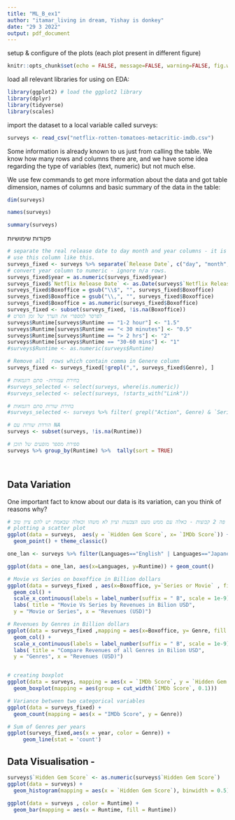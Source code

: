 ```yaml
---
title: "ML_B_ex1"
author: "itamar_living in dream, Yishay is donkey"
date: "29 3 2022"
output: pdf_document
---
```



setup & configure of the plots (each plot present in different figure)
```r
knitr::opts_chunk$set(echo = FALSE, message=FALSE, warning=FALSE, fig.width=8, fig.height=3)
```


load all relevant libraries for using on EDA:
```r
library(ggplot2) # load the ggplot2 library
library(dplyr)
library(tidyverse)
library(scales)
```

import the dataset to a local variable called surveys:
```r
surveys <- read_csv("netflix-rotten-tomatoes-metacritic-imdb.csv")
```

Some information is already known to us just from calling the table. We know how many rows and columns there are, and we have some idea regarding the type of variables (text, numeric) but not much else.

We use few commands to get more information about the data and got table dimension, names of columns and basic summary of the data in the table:

```r
dim(surveys)

names(surveys)  

summary(surveys) 
```

פקודות שימושיות 
```r

# separate the real release date to day month and year columns - it is easier to
# use this column like this.
surveys_fixed <- surveys %>% separate(`Release Date`, c("day", "month", "year"), sep = " ", convert = TRUE)
# convert year column to numeric - ignore n/a rows.
surveys_fixed$year = as.numeric(surveys_fixed$year)
surveys_fixed$`Netflix Release Date` <- as.Date(surveys$`Netflix Release Date`)
surveys_fixed$Boxoffice = gsub("\\$", "", surveys_fixed$Boxoffice)
surveys_fixed$Boxoffice = gsub("\\,", "", surveys_fixed$Boxoffice)
surveys_fixed$Boxoffice = as.numeric(surveys_fixed$Boxoffice)
surveys_fixed <- subset(surveys_fixed, !is.na(Boxoffice))
# לפרסר למספרי את הערך של זמן הסרט
surveys$Runtime[surveys$Runtime == "1-2 hour"] <- "1.5"
surveys$Runtime[surveys$Runtime == "< 30 minutes"] <- "0.5"
surveys$Runtime[surveys$Runtime == "> 2 hrs"] <- "2"
surveys$Runtime[surveys$Runtime == "30-60 mins"] <- "1"
#surveys$Runtime <- as.numeric(surveys$Runtime)

# Remove all  rows which contain comma in Genere column 
surveys_fixed <- surveys_fixed[!grepl(",", surveys_fixed$Genre), ]

# בחירת עמודות- סתם דוגמאות
#surveys_selected <- select(surveys, where(is.numeric))
#surveys_selected <- select(surveys, !starts_with("Link"))

# בחירת שורות סתם דוגמאות 
#surveys_selected <- surveys %>% filter( grepl("Action", Genre) & `Series or Movie` == "Movie")

# הורדת שורות עם NA
surveys <- subset(surveys, !is.na(Runtime))

# ספירת מספר מופעים של תוכן
surveys %>% group_by(Runtime) %>%  tally(sort = TRUE)




```

## Data Variation

One important fact to know about our data is its variation, can you think of reasons why? 



```r

# אפשר לומר שיש פה 2 קבוצות - כאלה עם ממש מעט הצבעות וציון לא משהו וכאלה שבאמת יש להם ציון טוב
# plotting a scatter plot 
ggplot(data = surveys,  aes(y = `Hidden Gem Score`, x= `IMDb Score`)) +
  geom_point() + theme_classic()

one_lan <- surveys %>% filter(Languages=="English" | Languages=="Japanese" | Languages=="Korean" | Languages=="Spanish" | Languages=="Hindi" | Languages=="French" | Languages=="German")

ggplot(data = one_lan, aes(x=Languages, y=Runtime)) + geom_count()

# Movie vs Series on boxoffice in Billion dollars 
ggplot(data = surveys_fixed , aes(x=Boxoffice, y=`Series or Movie` , fill = `Series or Movie`)) +
  geom_col() + 
  scale_x_continuous(labels = label_number(suffix = " B", scale = 1e-9))+ 
  labs( title = "Movie Vs Series by Revenues in Bilion USD",
  y = "Movie or Series", x = "Revenues (USD)")

# Revenues by Genres in Billion dollars 
ggplot(data = surveys_fixed ,mapping = aes(x=Boxoffice, y= Genre, fill = Genre)) +
  geom_col() + 
  scale_x_continuous(labels = label_number(suffix = " B", scale = 1e-9))+ 
  labs( title = "Compare Revenues of all Genres in Bilion USD",
  y = "Genres", x = "Revenues (USD)")


# creating boxplot
ggplot(data = surveys, mapping = aes(x = `IMDb Score`, y = `Hidden Gem Score`)) + 
  geom_boxplot(mapping = aes(group = cut_width(`IMDb Score`, 0.1)))

# Variance between two categorical variables
ggplot(data = surveys_fixed) +
  geom_count(mapping = aes(x = "IMDb Score", y = Genre))

# Sum of Genres per years
ggplot(surveys_fixed,aes(x = year, color = Genre)) + 
     geom_line(stat = 'count')

```


## Data Visualisation - 

```r

surveys$`Hidden Gem Score` <- as.numeric(surveys$`Hidden Gem Score`)
ggplot(data = surveys) +
  geom_histogram(mapping = aes(x = `Hidden Gem Score`), binwidth = 0.5)

ggplot(data = surveys , color = Runtime) + 
  geom_bar(mapping = aes(x = Runtime, fill = Runtime))

```


